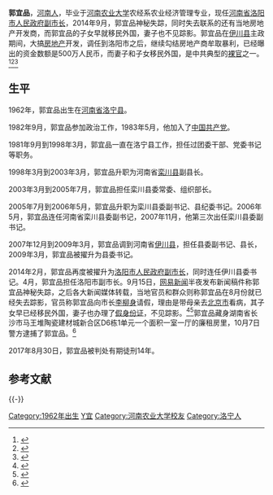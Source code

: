 {{Infobox officeholder
| 图像        = 
| 图像说明    = 
| 职务1       = 洛阳市人民政府副市长
| 就任日期1   = 2014年2月
| 卸任日期1   = 2014年10月07日
| 前任1       = 
| 继任1       = 
| 1blankname1 = 市长
| 1namedata1  = [[李柳身|李柳身]]
| 职务2       = 中国共产党伊川县委员会书记
| 就任日期2   = 2009年3月
| 卸任日期2   = 2014年2月
| 前任2       = [[娄会峰|娄会峰]]
| 继任2       = [[侯占国|侯占国]]
| 职务3       = 伊川县人民政府县长
| 就任日期3   = 2007年12月
| 卸任日期3   = 2009年3月
| 前任3       = [[公小平|公小平]]
| 继任3       = 侯占国
| 职务4       = 
| 就任日期4   = 
| 卸任日期4   = 
| 前任4       = 
| 继任4       = 
| 职务5       = 
| 就任日期5   = 
| 卸任日期5   = 
| 前任5       = 
| 继任5       = 
| 职务6       = 
| 就任日期6   = 
| 卸任日期6   = 
| 前任6       = 
| 继任6       = 
| 职务7       = 
| 就任日期7   = 
| 卸任日期7   = 
| 前任7       = 
| 继任7       = 
| 职务8       = 
| 就任日期8   = 
| 卸任日期8   = 
| 前任8       = 
| 继任8       = 
| 姓名        = 郭宜品
| 原名        = 
| 出生日期    = {{birth year and age|1962|9}}
| 出生地点    = {{PRC}}[[河南省|河南省]][[洛宁县|洛宁县]]
| 逝世日期    = <!-- {{death date and age|}}（死亡在前，出生在后）{{death year and age| }} -->
| 逝世地点    = 
| 政党        = {{CPC}}
| 职业        = 官僚
| 父母        = 
| 配偶        = <!--{{marriage|姓名|}} -->
| 子女        = 
| 亲属        = 
| 信仰        = 
| 母校        = [[河南农业大学|河南农业大学]]
| 网站        = 
| 签名        = 
| 脚注        = 
}}
'''郭宜品'''{{BD|1962年|9月|||catIdx=G郭}}，[[河南人|河南人]]，毕业于[[河南农业大学|河南农业大学]]农经系农业经济管理专业，现任[[河南省|河南省]][[洛阳市|洛阳市人民政府副市长]]，2014年9月，郭宜品神秘失踪，同时失去联系的还有当地房地产开发商，而郭宜品的子女早就移民外国，妻子也不见踪影。郭宜品在[[伊川县|伊川县]]主政期间，大搞[[房地产|房地产]]开发，调任到洛阳市之后，继续勾结房地产商牟取暴利，已经曝出的资金数额是500万人民币，而妻子和子女移民外国，是中共典型的[[裸官|裸官]]之一。<ref name="bull">{{cite web |url=http://news.163.com/14/0922/02/A6NBKSGD00014AED.html |title=洛阳失联副市长孩子出国妻子失踪 |date=2014-09-22|accessdate=2014-09-22 |work=网易 |archive-url=https://web.archive.org/web/20140925054622/http://news.163.com/14/0922/02/A6NBKSGD00014AED.html |archive-date=2014-09-25 |dead-url=yes}}</ref><ref name="dog">{{cite web |url=http://www.bjnews.com.cn/news/2014/09/19/334513.html |title=涉嫌受贿500万 失联洛阳副市长郭宜品被网上追逃 |date=2014-09-19|accessdate=2014-09-25 |work=新京报 |archive-date=2014-10-10 |archive-url=https://web.archive.org/web/20141010182643/http://www.bjnews.com.cn/news/2014/09/19/334513.html |dead-url=no}}</ref><ref name="bee">{{cite web |url=http://news.qq.com/a/20140916/040396.htm |title=官方确认洛阳市副市长郭宜品失联 公安介入排查 |accessdate=2014-09-16 |date=2014-09-16|work=腾讯网 |archive-date=2014-11-11 |archive-url=https://web.archive.org/web/20141111005223/http://news.qq.com/a/20140916/040396.htm |dead-url=no }}</ref>

== 生平 ==
1962年，郭宜品出生在[[河南省|河南省]][[洛宁县|洛宁县]]。

1982年9月，郭宜品参加政治工作，1983年5月，他加入了[[中国共产党|中国共产党]]。

1981年9月到1998年3月，郭宜品一直在洛宁县工作，担任过团委干部、党委书记等职务。

1998年3月到2003年3月，郭宜品升职为河南省[[栾川县|栾川县]]副县长。

2003年3月到2005年7月，郭宜品担任栾川县委常委、组织部长。

2005年7月到2006年5月，郭宜品升职为栾川县委副书记、县纪委书记。2006年5月，郭宜品连任河南省栾川县委副书记，2007年11月，他第三次出任栾川县委副书记。

2007年12月到2009年3月，郭宜品调到河南省[[伊川县|伊川县]]，担任县委副书记、县长，2009年3月，郭宜品被擢升为县委书记。

2014年2月，郭宜品再度被擢升为[[洛阳市|洛阳市人民政府副市长]]，同时连任伊川县委书记。4月，郭宜品担任洛阳市副市长。9月15日，[[网易|网易新闻]]半夜发布新闻稿件称郭宜品神秘失踪，之后各大新闻媒体转载，当地官员和群众则称郭宜品在8月份就已经失去踪影，官员称郭宜品向市长[[李柳身|李柳身]]请假，理由是带母亲去[[北京市|北京市]]看病，其子女早已经移民外国，妻子也办理了[[身份证|假身份证]]，不见踪影。<ref name="fish">{{cite web |url=http://news.163.com/14/0916/11/A68TODS100014JB6.html#f=dlist |title=官方确认洛阳市副市长郭宜品失联 公安介入排查 |date=2014-09-16|accessdate=2014-09-16 |work=网易 |archive-url=https://web.archive.org/web/20141111050027/http://news.163.com/14/0916/11/A68TODS100014JB6.html#f=dlist |archive-date=2014-11-11 |dead-url=yes}}</ref><ref name="cat">{{cite web |url=http://news.ifeng.com/a/20140916/41991830_0.shtml |title=洛阳副市长失联前曾向市长请假 称要带母亲去北京看病|date=2014-09-16 |accessdate=2014-09-16 |work=凤凰网 |archive-date=2014-09-19 |archive-url=https://web.archive.org/web/20140919045925/http://news.ifeng.com/a/20140916/41991830_0.shtml |dead-url=no }}</ref>郭宜品藏身湖南省长沙市马王堆陶瓷建材城新合区D6栋1单元一个面积一室一厅的廉租房里，10月7日警方逮捕了郭宜品。<ref>{{cite news |author1=刘双 |author2=李柔 |title=洛阳失联副市长藏身长沙两月生活还原 |url=http://news.sina.com.cn/c/2014-10-09/092330961978.shtml |accessdate=2021-01-11 |work=新浪 |date=2014-10-09 |archive-date=2014-10-12 |archive-url=https://web.archive.org/web/20141012005626/http://news.sina.com.cn/c/2014-10-09/092330961978.shtml |dead-url=no }}</ref>

2017年8月30日，郭宜品被判处有期徒刑14年。

==参考文献==
{{reflist}}

{{Clear}}
{{-}}
{{s-start}}
{{s-gov}}
{{s-bef|before=[[公小平|公小平]]}}
{{s-ttl|title=伊川县人民政府县长|years=2007年–2009年}}
{{s-aft|after=[[侯占国|侯占国]]}}
{{s-ppo}}
{{s-bef|before=[[娄会峰|娄会峰]]}}
{{s-ttl|title=中国共产党伊川县委员会书记|years=2009年–2014年}}
{{s-aft|after=侯占国}}
{{s-end}}

{{DEFAULTSORT:G郭宜品}}
[[Category:1962年出生|Category:1962年出生]]
[[Category:郭姓|Y宜]]
[[Category:河南农业大学校友|Category:河南农业大学校友]]
[[Category:洛宁人|Category:洛宁人]]